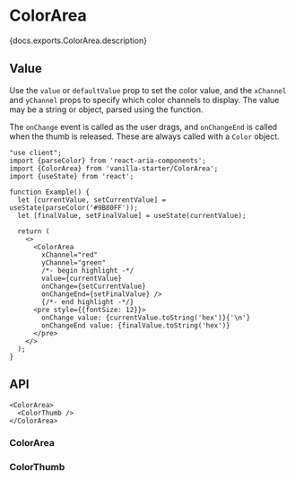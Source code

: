 

# ColorArea

<PageDescription>{docs.exports.ColorArea.description}</PageDescription>

<ExampleSwitcher>
  <VisualExample
    component={VanillaColorArea}
    docs={docs.exports.ColorArea}
    links={docs.links}
    props={['colorSpace', 'xChannel', 'yChannel', 'isDisabled']}
    initialProps={{channel: 'hue', defaultValue: 'hsl(0, 100%, 50%)'}}
    type="vanilla"
    files={["starters/docs/src/ColorArea.tsx", "starters/docs/src/ColorArea.css", "starters/docs/src/theme.css"]} />
  <VisualExample
    component={TailwindColorArea}
    docs={docs.exports.ColorArea}
    links={docs.links}
    props={['colorSpace', 'xChannel', 'yChannel', 'isDisabled']}
    initialProps={{channel: 'hue', defaultValue: 'hsl(0, 100%, 50%)'}}
    type="tailwind"
    files={["starters/tailwind/src/ColorArea.tsx", "starters/tailwind/src/ColorThumb.tsx", "starters/tailwind/src/index.css"]} />
</ExampleSwitcher>

## Value

Use the `value` or `defaultValue` prop to set the color value, and the `xChannel` and `yChannel` props to specify which color channels to display. The value may be a string or <TypeLink type={docs.exports.Color} links={docs.links} /> object, parsed using the <TypeLink type={docs.exports.parseColor} links={docs.links} /> function.

The `onChange` event is called as the user drags, and `onChangeEnd` is called when the thumb is released. These are always called with a `Color` object.

```tsx render
"use client";
import {parseColor} from 'react-aria-components';
import {ColorArea} from 'vanilla-starter/ColorArea';
import {useState} from 'react';

function Example() {
  let [currentValue, setCurrentValue] = useState(parseColor('#9B80FF'));
  let [finalValue, setFinalValue] = useState(currentValue);

  return (
    <>
      <ColorArea
        xChannel="red"
        yChannel="green"
        /*- begin highlight -*/
        value={currentValue}
        onChange={setCurrentValue}
        onChangeEnd={setFinalValue} />
        {/*- end highlight -*/}
      <pre style={{fontSize: 12}}>
        onChange value: {currentValue.toString('hex')}{'\n'}
        onChangeEnd value: {finalValue.toString('hex')}
      </pre>
    </>
  );
}
```

## API

<Anatomy
  role="img"
  aria-label="Color area anatomy diagram: Shows a color area component with labels pointing to its parts, including the area, and thumb elements." />

```tsx links={{ColorArea: '#colorarea', ColorThumb: '#colorthumb'}}
<ColorArea>
  <ColorThumb />
</ColorArea>
```

### ColorArea

<PropTable component={docs.exports.ColorArea} links={docs.links} showDescription />

<StateTable defaultClassName="react-aria-ColorArea" properties={docs.exports.ColorAreaRenderProps.properties} />

### ColorThumb

<PropTable component={docs.exports.ColorThumb} links={docs.links} showDescription />

<StateTable defaultClassName="react-aria-ColorThumb" properties={docs.exports.ColorThumbRenderProps.properties} />
